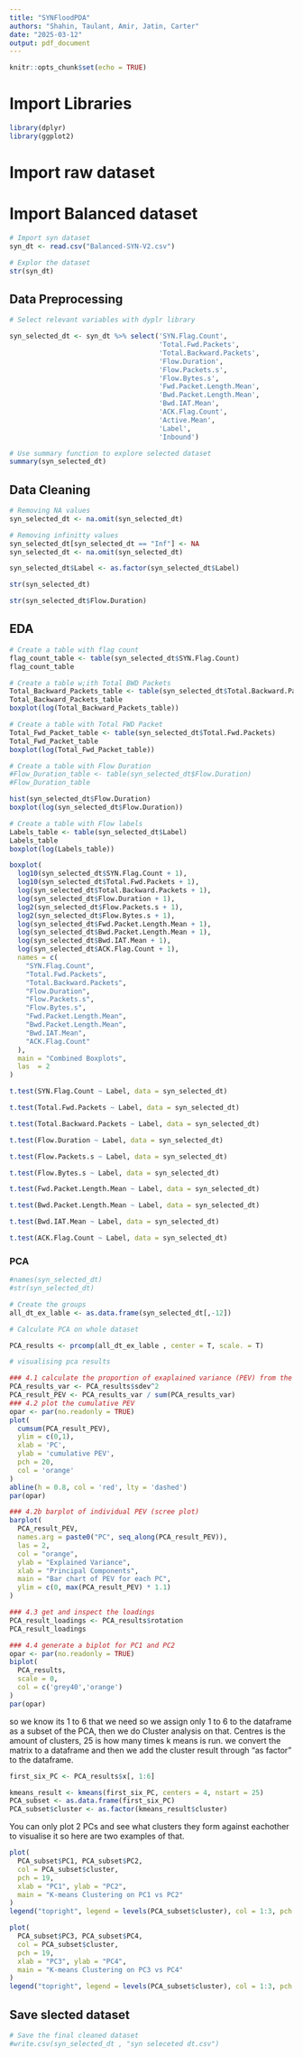 ---
title: "SYNFloodPDA"
authors: "Shahin, Taulant, Amir, Jatin, Carter"
date: "2025-03-12"
output: pdf_document
---

```{r setup, include=FALSE}
knitr::opts_chunk$set(echo = TRUE)
```

# Import Libraries
```{r}
library(dplyr)
library(ggplot2)
```

# Import raw dataset

# Import Balanced dataset
```{r}
# Import syn dataset 
syn_dt <- read.csv("Balanced-SYN-V2.csv")

# Explor the dataset
str(syn_dt)

```

## Data Preprocessing

```{r}
# Select relevant variables with dyplr library

syn_selected_dt <- syn_dt %>% select('SYN.Flag.Count',
                                     'Total.Fwd.Packets',
                                     'Total.Backward.Packets',
                                     'Flow.Duration',
                                     'Flow.Packets.s',
                                     'Flow.Bytes.s',
                                     'Fwd.Packet.Length.Mean',
                                     'Bwd.Packet.Length.Mean',
                                     'Bwd.IAT.Mean',
                                     'ACK.Flag.Count',
                                     'Active.Mean',
                                     'Label',
                                     'Inbound')
```

```{r}
# Use summary function to explore selected dataset
summary(syn_selected_dt)
```


## Data Cleaning

```{r}
# Removing NA values
syn_selected_dt <- na.omit(syn_selected_dt)

```

```{r}
# Removing infinitty values
syn_selected_dt[syn_selected_dt == "Inf"] <- NA
syn_selected_dt <- na.omit(syn_selected_dt)
```

```{r}
syn_selected_dt$Label <- as.factor(syn_selected_dt$Label)
```

```{r}
str(syn_selected_dt)
```
```{r}
str(syn_selected_dt$Flow.Duration)
```


## EDA

```{r}
# Create a table with flag count 
flag_count_table <- table(syn_selected_dt$SYN.Flag.Count)
flag_count_table

```

```{r}
# Create a table w;ith Total BWD Packets
Total_Backward_Packets_table <- table(syn_selected_dt$Total.Backward.Packets)
Total_Backward_Packets_table
boxplot(log(Total_Backward_Packets_table))

```


```{r}
# Create a table with Total FWD Packet
Total_Fwd_Packet_table <- table(syn_selected_dt$Total.Fwd.Packets)
Total_Fwd_Packet_table
boxplot(log(Total_Fwd_Packet_table))
```

```{r}
# Create a table with Flow Duration
#Flow_Duration_table <- table(syn_selected_dt$Flow.Duration)
#Flow_Duration_table

hist(syn_selected_dt$Flow.Duration)
boxplot(log(syn_selected_dt$Flow.Duration))
```

```{r}
# Create a table with Flow labels
Labels_table <- table(syn_selected_dt$Label)
Labels_table
boxplot(log(Labels_table))
```

```{r}
boxplot(
  log10(syn_selected_dt$SYN.Flag.Count + 1),
  log10(syn_selected_dt$Total.Fwd.Packets + 1),
  log(syn_selected_dt$Total.Backward.Packets + 1),
  log(syn_selected_dt$Flow.Duration + 1),
  log2(syn_selected_dt$Flow.Packets.s + 1),
  log2(syn_selected_dt$Flow.Bytes.s + 1),
  log(syn_selected_dt$Fwd.Packet.Length.Mean + 1),
  log(syn_selected_dt$Bwd.Packet.Length.Mean + 1),
  log(syn_selected_dt$Bwd.IAT.Mean + 1),
  log(syn_selected_dt$ACK.Flag.Count + 1),
  names = c(
    "SYN.Flag.Count", 
    "Total.Fwd.Packets", 
    "Total.Backward.Packets",
    "Flow.Duration",
    "Flow.Packets.s",
    "Flow.Bytes.s",
    "Fwd.Packet.Length.Mean",
    "Bwd.Packet.Length.Mean",
    "Bwd.IAT.Mean",
    "ACK.Flag.Count"
  ),
  main = "Combined Boxplots",
  las  = 2 
)

```
```{r}
t.test(SYN.Flag.Count ~ Label, data = syn_selected_dt)

```
```{r}
t.test(Total.Fwd.Packets ~ Label, data = syn_selected_dt)

```
```{r}
t.test(Total.Backward.Packets ~ Label, data = syn_selected_dt)

```
```{r}
t.test(Flow.Duration ~ Label, data = syn_selected_dt)

```

```{r}
t.test(Flow.Packets.s ~ Label, data = syn_selected_dt)

```

```{r}
t.test(Flow.Bytes.s ~ Label, data = syn_selected_dt)

```

```{r}
t.test(Fwd.Packet.Length.Mean ~ Label, data = syn_selected_dt)

```

```{r}
t.test(Bwd.Packet.Length.Mean ~ Label, data = syn_selected_dt)

```

```{r}
t.test(Bwd.IAT.Mean ~ Label, data = syn_selected_dt)

```

```{r}
t.test(ACK.Flag.Count ~ Label, data = syn_selected_dt)

```




### PCA
```{r}
#names(syn_selected_dt)
#str(syn_selected_dt)

# Create the groups
all_dt_ex_lable <- as.data.frame(syn_selected_dt[,-12])

```

```{r}
# Calculate PCA on whole dataset

PCA_results <- prcomp(all_dt_ex_lable , center = T, scale. = T)
```

```{r}
# visualising pca results

### 4.1 calculate the proportion of exaplained variance (PEV) from the std values
PCA_results_var <- PCA_results$sdev^2
PCA_result_PEV <- PCA_results_var / sum(PCA_results_var)
### 4.2 plot the cumulative PEV
opar <- par(no.readonly = TRUE)
plot(
  cumsum(PCA_result_PEV),
  ylim = c(0,1),
  xlab = 'PC',
  ylab = 'cumulative PEV',
  pch = 20,
  col = 'orange'
)
abline(h = 0.8, col = 'red', lty = 'dashed')
par(opar)

### 4.2b barplot of individual PEV (scree plot)
barplot(
  PCA_result_PEV,
  names.arg = paste0("PC", seq_along(PCA_result_PEV)),
  las = 2,
  col = "orange",
  ylab = "Explained Variance",
  xlab = "Principal Components",
  main = "Bar chart of PEV for each PC",
  ylim = c(0, max(PCA_result_PEV) * 1.1)
)

### 4.3 get and inspect the loadings
PCA_result_loadings <- PCA_results$rotation
PCA_result_loadings

### 4.4 generate a biplot for PC1 and PC2
opar <- par(no.readonly = TRUE)
biplot(
  PCA_results,
  scale = 0,
  col = c('grey40','orange')
)
par(opar)


```



so we know its 1 to 6 that we need so we assign only 1 to 6 to the dataframe as a subset of the PCA, then we do Cluster analysis on that. Centres is the amount of clusters, 25 is how many times k means is run. we convert the matrix to a dataframe and then we add the cluster result through "as factor" to the dataframe. 

```{r}
first_six_PC <- PCA_results$x[, 1:6]

kmeans_result <- kmeans(first_six_PC, centers = 4, nstart = 25)
PCA_subset <- as.data.frame(first_six_PC)
PCA_subset$cluster <- as.factor(kmeans_result$cluster)

```

You can only plot 2 PCs and see what clusters they form against eachother to visualise it so here are two examples of that.

```{r}
plot(
  PCA_subset$PC1, PCA_subset$PC2,
  col = PCA_subset$cluster,
  pch = 19,
  xlab = "PC1", ylab = "PC2",
  main = "K-means Clustering on PC1 vs PC2"
)
legend("topright", legend = levels(PCA_subset$cluster), col = 1:3, pch = 19)

```
```{r}
plot(
  PCA_subset$PC3, PCA_subset$PC4,
  col = PCA_subset$cluster,
  pch = 19,
  xlab = "PC3", ylab = "PC4",
  main = "K-means Clustering on PC3 vs PC4"
)
legend("topright", legend = levels(PCA_subset$cluster), col = 1:3, pch = 19)

```



## Save slected dataset

```{r}
# Save the final cleaned dataset
#write.csv(syn_selected_dt , "syn seleceted dt.csv")
```

